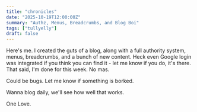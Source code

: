 ```yaml
---
title: "chronicles"
date: "2025-10-19T12:00:00Z"
summary: "Authz, Menus, Breadcrumbs, and Blog Boi"
tags: ["tullyelly"]
draft: false
---
```


Here's me. I created the guts of a blog, along with a full authority system, menus, breadcrumbs, and a bunch of new content. Heck even Google login was integrated if you think you can find it - let me know if you do, it's there. That said, I'm done for this week. No mas.

Could be bugs. Let me know if something is borked.

Wanna blog daily, we'll see how well that works.

One Love.
